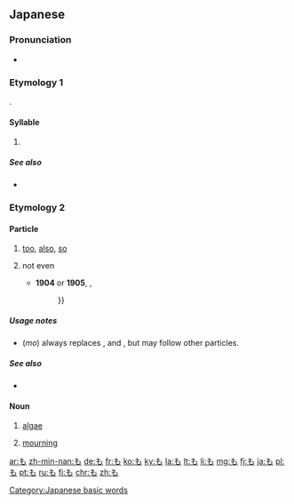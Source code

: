 {{character info/new}}

==Japanese==
{{stroke order|strokes=3}}

===Pronunciation===
* {{ja-pron}}

===Etymology 1===
{{ja-kana-mannyogana-etym}}.

====Syllable====
{{ja-syllable}}

# {{ja-kana-def}}

=====See also=====
* {{list:Hiragana/ja}}

===Etymology 2===

====Particle====
{{ja-pos|particle}}

# [[too]], [[also]], [[so]]
#: {{ja-usex|田中さんはビールを飲んでいる。スミスさん'''も'''飲んでいる。|たなか-さん は ビール を のんでいる。スミス-さん '''も''' のんでいる。|Tanaka is drinking beer. Smith is drinking it, '''too'''.}}
#: {{ja-usex|本日'''も'''ご来店くださいまして、ありがとうございます。|ほんじつ '''も''' ご-らいてん くださいまして、ありがとう ございます。|Thank you for visit|visiting our store today as well as other days.}}
#: {{ja-usex|私に'''も'''呉れた。|わたし に '''も''' くれた。|She gave some to me, '''too'''.}}
# not even
#: {{ja-usex|箱の中には何'''も'''なかった。|はこ の なか に は なに '''も''' なかった。|The box was empty. (lit. ''Inside the box was '''not even''' anything.'')}}
#* '''1904''' or '''1905''', {{w2|ja|小林清親}}, [[:File:Forces_returning_2.jpg|{{lang|ja|百撰百笑}}]]
#*: {{ja-usex|露國の海陸軍は、日本軍に一度'''も'''勝つ事なく、…|^ろこく の かいりくぐん は、 ^にほんぐん に いちど '''も''' かつ こと なく、…|Russia's navy and army is, without winning against the Japanese army '''even''' once, {{...}}}}

=====Usage notes=====
* {{lang|ja|も}} (''mo'') always replaces {{ja-r|は|rom=wa}}, {{ja-r|を|rom=o}} and {{ja-r|が}}, but may follow other particles.

=====See also=====
* {{ja-r|でも}}

====Noun====
{{ja-noun}}

# {{ja-def|藻}} [[algae]]
# {{ja-def|喪}} [[mourning]]

[[Category:Japanese basic words]]

[[ar:も]]
[[zh-min-nan:も]]
[[de:も]]
[[fr:も]]
[[ko:も]]
[[ky:も]]
[[la:も]]
[[lt:も]]
[[li:も]]
[[mg:も]]
[[fj:も]]
[[ja:も]]
[[pl:も]]
[[pt:も]]
[[ru:も]]
[[fi:も]]
[[chr:も]]
[[zh:も]]